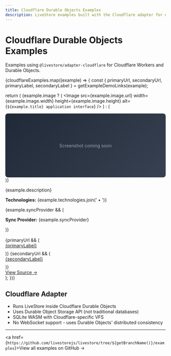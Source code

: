 ```yaml
---
title: Cloudflare Durable Objects Examples
description: LiveStore examples built with the Cloudflare adapter for edge computing and Durable Objects
---
```



# Cloudflare Durable Objects Examples

Examples using `@livestore/adapter-cloudflare` for Cloudflare Workers and Durable Objects.

<CardGrid>
{cloudflareExamples.map((example) => {
  const { primaryUrl, secondaryUrl, primaryLabel, secondaryLabel } = getExampleDemoLinks(example);

  return (
    <Card title={example.title} key={example.title}>
    {example.image ? (
      <Image src={example.image.url} width={example.image.width} height={example.image.height} alt={`${example.title} application interface`} />
    ) : (
      <div style="background: linear-gradient(135deg, #1f2937 0%, #374151 100%); height: 200px; display: flex; align-items: center; justify-content: center; color: #9ca3af; font-size: 14px; border-radius: 8px;">
        Screenshot coming soon
      </div>
    )}
    <p>{example.description}</p>
    <p><strong>Technologies:</strong> {example.technologies.join(' • ')}</p>
    {example.syncProvider && (
      <p><strong>Sync Provider:</strong> {example.syncProvider}</p>
    )}
    <div style="margin-top: auto; padding-top: 1rem;">
      {primaryUrl && (
        <p style="margin: 0 0 0.5rem 0;"><a href={primaryUrl} target="_blank" rel="noopener noreferrer">{primaryLabel}</a></p>
      )}
      {secondaryUrl && (
        <p style="margin: 0 0 0.5rem 0;"><a href={secondaryUrl} target="_blank" rel="noopener noreferrer">{secondaryLabel}</a></p>
      )}
      <p style="margin: 0;"><a href={example.sourceUrl} target="_blank" rel="noopener noreferrer">View Source →</a></p>
    </div>
    </Card>
  );
})}
</CardGrid>

## Cloudflare Adapter

- Runs LiveStore inside Cloudflare Durable Objects
- Uses Durable Object Storage API (not traditional databases)
- SQLite WASM with Cloudflare-specific VFS
- No WebSocket support - uses Durable Objects' distributed consistency

---
<a href={`https://github.com/livestorejs/livestore/tree/${getBranchName()}/examples`}>View all examples on GitHub →</a>
